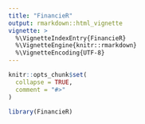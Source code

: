 ```yaml
---
title: "FinancieR"
output: rmarkdown::html_vignette
vignette: >
  %\VignetteIndexEntry{FinancieR}
  %\VignetteEngine{knitr::rmarkdown}
  %\VignetteEncoding{UTF-8}
---
```


```r
knitr::opts_chunk$set(
  collapse = TRUE,
  comment = "#>"
)
```

```r
library(FinancieR)
```
